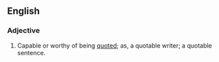 ==English==
===Adjective===
#Capable or worthy of being [[quote]]d; as, a quotable writer; a quotable sentence.